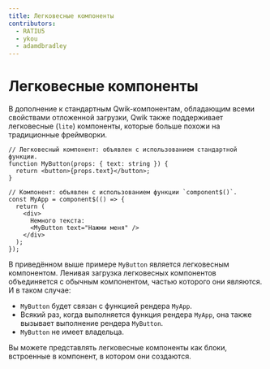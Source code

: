 ```yaml
---
title: Легковесные компоненты
contributors:
  - RATIU5
  - ykou
  - adamdbradley
---
```


# Легковесные компоненты

В дополнение к стандартным Qwik-компонентам, обладающим всеми свойствами отложенной загрузки, Qwik также поддерживает легковесные (`lite`) компоненты, которые больше похожи на традиционные фреймворки.

```tsx
// Легковесный компонент: объявлен с использованием стандартной функции.
function MyButton(props: { text: string }) {
  return <button>{props.text}</button>;
}

// Компонент: объявлен с использованием функции `component$()`.
const MyApp = component$(() => {
  return (
    <div>
      Немного текста:
      <MyButton text="Нажми меня" />
    </div>
  );
});
```

В приведённом выше примере `MyButton` является легковесным компонентом. Ленивая загрузка легковесных компонентов объединяется с обычным компонентом, частью которого они являются. И в таком случае:

- `MyButton` будет связан с функцией рендера `MyApp`.
- Всякий раз, когда выполняется функция рендера `MyApp`, она также вызывает выполнение рендера `MyButton`.
- `MyButton` не имеет владельца.

Вы можете представлять легковесные компоненты как блоки, встроенные в компонент, в котором они создаются.
